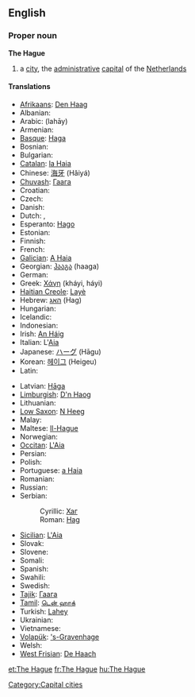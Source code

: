 {{wikipedia}}
==English==

===Proper noun===
'''The Hague'''

# a [[city]], the [[administrative]] [[capital]] of the [[The Netherlands|Netherlands]]

====Translations====
{{trans-top|Dutch city}}
* [[Afrikaans]]: [[Den Haag]]
* Albanian: {{t-|sq|Haga|xs=Albanian}}
* Arabic: {{Arab|[[لاهاي]]}} (lahāy) {{m}}
* Armenian: {{t-|hy|Հաագա|tr=Haaga|sc=Hayeren|xs=Armenian}}
* [[Basque]]: [[Haga]]
* Bosnian: {{t-|bs|Hag|m}}
* Bulgarian: {{t+|bg|Хага|f|sc=Cyrl}}
* [[Catalan]]: [[la Haia]] {{f}}
* Chinese: [[海牙]] (Hǎiyá)
* [[Chuvash]]: [[Гаага]]
* Croatian: {{t-|hr|Haag|m}}
* Czech: {{t-|cs|Haag|m}}
* Danish: {{t-|da|Haag}}
* Dutch: {{t+|nl|Den Haag}}, {{t-|nl|'s-Gravenhage}}
* Esperanto: [[Hago]]
* Estonian: {{t+|et|Haag}}
* Finnish: {{t-|fi|Haag}}
* French: {{t+|fr|La Haye|f}}
* [[Galician]]: [[A Haia]] {{f}}
* Georgian: [[ჰააგა]] (haaga)
* German: {{t+|de|Den Haag|m}}
* Greek: [[Χάγη]] (kháyi, háyi) {{f}}
* [[Haitian Creole]]: [[Layè]]
* Hebrew: [[האג]] (Hag)
* Hungarian: {{t+|hu|Hága}}
* Icelandic: {{t-|is|Haag}}
* Indonesian: {{t-|id|Den Haag|xs=Indonesian}}
* Irish: [[An Háig]]
* Italian: L'[[Aia]] {{f}}
* Japanese: [[ハーグ]] (Hāgu)
* Korean: [[헤이그]] (Heigeu)
* Latin: {{t-|la|Haga|f}}
{{trans-mid}}
* Latvian: [[Hāga]]
* [[Limburgish]]: [[D'n Haog]]
* Lithuanian: {{t-|lt|Haga|xs=Lithuanian}}
* [[Low Saxon]]: [[N Heeg]]
* Malay: {{t-|ms|Den Haag|xs=Malay}}
* Maltese: [[Il-Hague]] {{m}}
* Norwegian: {{t-|no|Haag}}
* [[Occitan]]: [[L'Aia]] {{f}}
* Persian: {{fa-Arab|[[لاهه]]}}
* Polish: {{t+|pl|Haga|f}}
* Portuguese: [[a Haia]] {{f}}
* Romanian: {{t+|ro|Haga}}
* Russian: {{t-|ru|Гаага|f|tr=Gaága|sc=Cyrl}}
* Serbian:
*: Cyrillic: [[Хаг#Serbian|Хаг]] {{m}}
*: Roman: [[Hag#Serbian|Hag]] {{m}}
* [[Sicilian]]: [[L'Aia]] {{f}}
* Slovak: {{t-|sk|Haag|m}}
* Slovene: {{t+|sl|Haag|m}}
* Somali: {{t-|so|Den Haag|xs=Somali}}
* Spanish: {{t+|es|La Haya|f}}
* Swahili: {{t-|sw|Den Haag|xs=Swahili}}
* Swedish: {{t-|sv|Haag}}
* [[Tajik]]: [[Гаага]]
* [[Tamil]]: [[டென் ஹாக்]]
* Turkish: [[Lahey]]
* Ukrainian: {{t-|uk|Гаага|f|sc=Cyrl|xs=Ukrainian}}
* Vietnamese: {{t-|vi|Den Haag|xs=Vietnamese}}
* [[Volapük]]: [['s-Gravenhage]]
* Welsh: {{t-|cy|Den Haag|xs=Welsh}}
* [[West Frisian]]: [[De Haach]]
{{trans-bottom}}

[[Category:Capital cities]]

[[et:The Hague]]
[[fr:The Hague]]
[[hu:The Hague]]